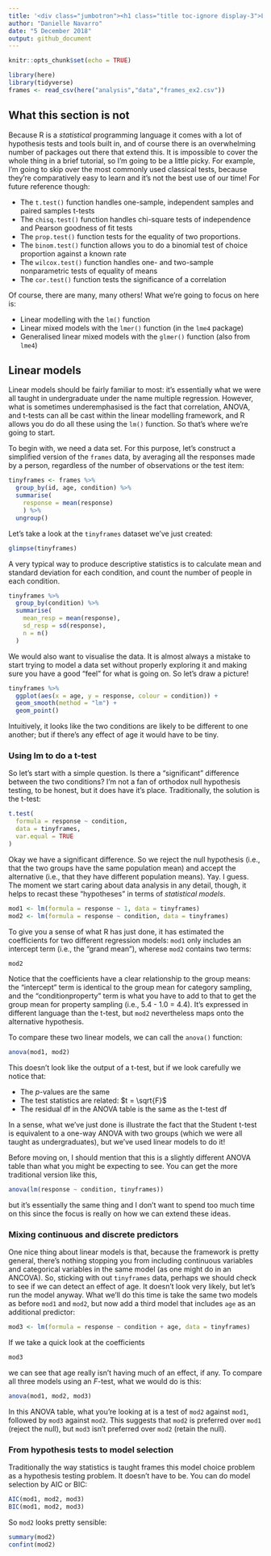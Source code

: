 ```yaml
---
title: '<div class="jumbotron"><h1 class="title toc-ignore display-3">Linear models in R</h1></div>'
author: "Danielle Navarro"
date: "5 December 2018"
output: github_document
---
```


```r
knitr::opts_chunk$set(echo = TRUE)
```

<!--

  html_document:
    includes:
      in_header: header.html
    theme: flatly
    highlight: textmate
    css: mystyle.css

-->

```r
library(here)
library(tidyverse)
frames <- read_csv(here("analysis","data","frames_ex2.csv"))
```

## What this section is not

Because R is a *statistical* programming language it comes with a lot of hypothesis tests and tools built in, and of course there is an overwhelming number of packages out there that extend this. It is impossible to cover the whole thing in a brief tutorial, so I'm going to be a little picky. For example, I'm going to skip over the most commonly used classical tests, because they're comparatively easy to learn and it's not the best use of our time! For future reference though:

- The `t.test()` function handles one-sample, independent samples and paired samples t-tests
- The `chisq.test()` function handles chi-square tests of independence and Pearson goodness of fit tests
- The `prop.test()` function tests for the equality of two proportions.
- The `binom.test()` function allows you to do a binomial test of choice proportion against a known rate
- The `wilcox.test()` function handles one- and two-sample nonparametric tests of equality of means
- The `cor.test()` function tests the significance of a correlation

Of course, there are many, many others! What we're going to focus on here is:

- Linear modelling with the `lm()` function
- Linear mixed models with the `lmer()` function (in the `lme4` package)
- Generalised linear mixed models with the `glmer()` function (also from `lme4`)

## Linear models

Linear models should be fairly familiar to most: it's essentially what we were all taught in undergraduate under the name multiple regression. However, what is sometimes underemphasised is the fact that correlation, ANOVA, and t-tests can all be cast within the linear modelling framework, and R allows you do do all these using the `lm()` function. So that's where we're going to start. 

To begin with, we need a data set. For this purpose, let's construct a simplified version of the `frames` data, by averaging all the responses made by a person, regardless of the number of observations or the test item: 

```r
tinyframes <- frames %>%
  group_by(id, age, condition) %>%
  summarise(
    response = mean(response)
    ) %>%
  ungroup()
```

Let's take a look at the `tinyframes` dataset we've just created:

```r
glimpse(tinyframes)
```

A very typical way to produce descriptive statistics is to calculate mean and standard deviation for each condition, and count the number of people in each condition.

```r
tinyframes %>%
  group_by(condition) %>%
  summarise(
    mean_resp = mean(response), 
    sd_resp = sd(response),
    n = n()
  )
```

We would also want to visualise the data. It is almost always a mistake to start trying to model a data set without properly exploring it and making sure you have a good "feel" for what is going on. So let's draw a picture!

```r
tinyframes %>% 
  ggplot(aes(x = age, y = response, colour = condition)) + 
  geom_smooth(method = "lm") + 
  geom_point()
```

Intuitively, it looks like the two conditions are likely to be different to one another; but if there's any effect of age it would have to be tiny. 

### Using lm to do a t-test

So let's start with a simple question. Is there a "significant" difference between the two conditions? I'm not a fan of orthodox null hypothesis testing, to be honest, but it does have it's place. Traditionally, the solution is the t-test:

```r
t.test(
  formula = response ~ condition, 
  data = tinyframes, 
  var.equal = TRUE
)
```

Okay we have a significant difference. So we reject the null hypothesis (i.e., that the two groups have the same population mean) and accept the alternative (i.e., that they have different population means). Yay. I guess. The moment we start caring about data analysis in any detail, though, it helps to recast these "hypotheses" in terms of *statistical models*. 

```r
mod1 <- lm(formula = response ~ 1, data = tinyframes) 
mod2 <- lm(formula = response ~ condition, data = tinyframes)
```

To give you a sense of what R has just done, it has estimated the coefficients for two different regression models: `mod1` only includes an intercept term (i.e., the "grand mean"), wherese `mod2` contains two terms:

```r
mod2
```

Notice that the coefficients have a clear relationship to the group means: the "intercept" term is identical to the group mean for category sampling, and the "conditionproperty" term is what you have to add to that to get the group mean for property sampling (i.e., 5.4 - 1.0 = 4.4). It's expressed in different language than the t-test, but `mod2` nevertheless maps onto the alternative hypothesis. 

To compare these two linear models, we can call the `anova()` function:

```r
anova(mod1, mod2)
```

This doesn't look like the output of a t-test, but if we look carefully we notice that:

- The $p$-values are the same
- The test statistics are related: $t = \sqrt{F}$
- The residual df in the ANOVA table is the same as the t-test df

In a sense, what we've just done is illustrate the fact that the Student t-test is equivalent to a one-way ANOVA with two groups (which we were all taught as undergraduates), but we've used linear models to do it! 

Before moving on, I should mention that this is a slightly different ANOVA table than what you might be expecting to see. You can get the more traditional version like this,

```r
anova(lm(response ~ condition, tinyframes))
```

but it's essentially the same thing and I don't want to spend too much time on this since the focus is really on how we can extend these ideas. 

### Mixing continuous and discrete predictors

One nice thing about linear models is that, because the framework is pretty general, there's nothing stopping you from including continuous variables and categorical variables in the same model (as one might do in an ANCOVA). So, sticking with out `tinyframes` data, perhaps we should check to see if we can detect an effect of age. It doesn't look very likely, but let's run the model anyway. What we'll do this time is take the same two models as before `mod1` and `mod2`, but now add a third model that includes `age` as an additional predictor:

```r
mod3 <- lm(formula = response ~ condition + age, data = tinyframes)
```

If we take a quick look at the coefficients

```r
mod3
```

we can see that age really isn't having much of an effect, if any. To compare all three models using an $F$-test, what we would do is this:

```r
anova(mod1, mod2, mod3)
```

In this ANOVA table, what you're looking at is a test of `mod2` against `mod1`, followed by `mod3` against `mod2`. This suggests that `mod2` is preferred over `mod1` (reject the null), but `mod3` isn't preferred over `mod2` (retain the null).

### From hypothesis tests to model selection

Traditionally the way statistics is taught frames this model choice problem as a hypothesis testing problem. It doesn't have to be. You can do model selection by AIC or BIC:

```r
AIC(mod1, mod2, mod3)
BIC(mod1, mod2, mod3)
```

So `mod2` looks pretty sensible:

```r
summary(mod2)
confint(mod2)
```

